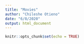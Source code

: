 ```yaml
---
title: "Movies"
author: "Chileshe Otieno"
date: "6/8/2020"
output: html_document
---
```


```r
knitr::opts_chunk$set(echo = TRUE)

```
